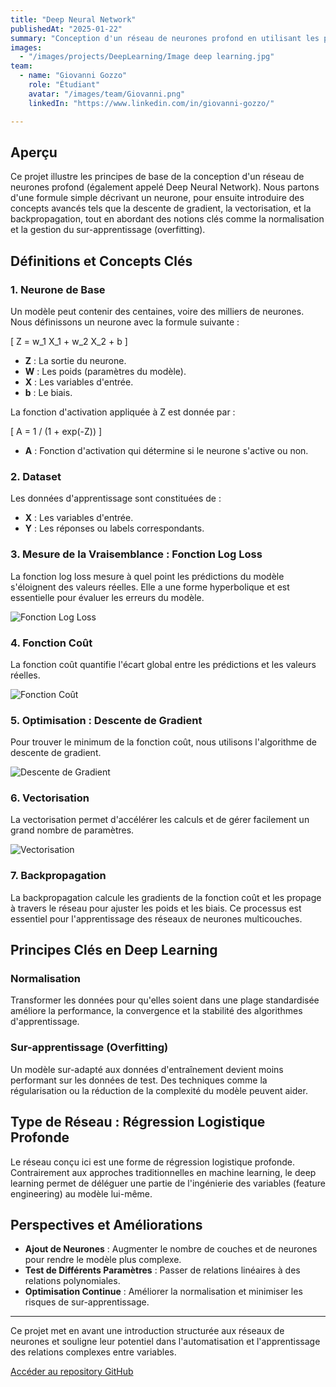 ```yaml
---
title: "Deep Neural Network"
publishedAt: "2025-01-22"
summary: "Conception d'un réseau de neurones profond en utilisant les principes fondamentaux du deep learning, incluant la vectorisation, la backpropagation et la normalisation."
images:
  - "/images/projects/DeepLearning/Image deep learning.jpg"
team:
  - name: "Giovanni Gozzo"
    role: "Étudiant"
    avatar: "/images/team/Giovanni.png"
    linkedIn: "https://www.linkedin.com/in/giovanni-gozzo/"

---
```


## Aperçu

Ce projet illustre les principes de base de la conception d'un réseau de neurones profond (également appelé Deep Neural Network). Nous partons d'une formule simple décrivant un neurone, pour ensuite introduire des concepts avancés tels que la descente de gradient, la vectorisation, et la backpropagation, tout en abordant des notions clés comme la normalisation et la gestion du sur-apprentissage (overfitting).

## Définitions et Concepts Clés

### 1. Neurone de Base

Un modèle peut contenir des centaines, voire des milliers de neurones. Nous définissons un neurone avec la formule suivante :

\[
Z = w_1 X_1 + w_2 X_2 + b
\]

- **Z** : La sortie du neurone.
- **W** : Les poids (paramètres du modèle).
- **X** : Les variables d'entrée.
- **b** : Le biais.

La fonction d'activation appliquée à Z est donnée par :

\[
A = 1 / (1 + exp(-Z))
\]

- **A** : Fonction d'activation qui détermine si le neurone s'active ou non.

### 2. Dataset

Les données d'apprentissage sont constituées de :
- **X** : Les variables d'entrée.
- **Y** : Les réponses ou labels correspondants.

### 3. Mesure de la Vraisemblance : Fonction Log Loss

La fonction log loss mesure à quel point les prédictions du modèle s'éloignent des valeurs réelles. Elle a une forme hyperbolique et est essentielle pour évaluer les erreurs du modèle.

![Fonction Log Loss](/images/projects/DeepLearning/logloss.png)

### 4. Fonction Coût

La fonction coût quantifie l'écart global entre les prédictions et les valeurs réelles.

![Fonction Coût](/images/projects/DeepLearning/costfunction.png)

### 5. Optimisation : Descente de Gradient

Pour trouver le minimum de la fonction coût, nous utilisons l'algorithme de descente de gradient.

![Descente de Gradient](/images/projects/DeepLearning/gradientdescent.png)

### 6. Vectorisation

La vectorisation permet d'accélérer les calculs et de gérer facilement un grand nombre de paramètres.

![Vectorisation](/images/projects/DeepLearning/vectorization.png)

### 7. Backpropagation

La backpropagation calcule les gradients de la fonction coût et les propage à travers le réseau pour ajuster les poids et les biais. Ce processus est essentiel pour l'apprentissage des réseaux de neurones multicouches.

## Principes Clés en Deep Learning

### Normalisation

Transformer les données pour qu'elles soient dans une plage standardisée améliore la performance, la convergence et la stabilité des algorithmes d'apprentissage.

### Sur-apprentissage (Overfitting)

Un modèle sur-adapté aux données d'entraînement devient moins performant sur les données de test. Des techniques comme la régularisation ou la réduction de la complexité du modèle peuvent aider.

## Type de Réseau : Régression Logistique Profonde

Le réseau conçu ici est une forme de régression logistique profonde. Contrairement aux approches traditionnelles en machine learning, le deep learning permet de déléguer une partie de l'ingénierie des variables (feature engineering) au modèle lui-même.

## Perspectives et Améliorations

- **Ajout de Neurones** : Augmenter le nombre de couches et de neurones pour rendre le modèle plus complexe.
- **Test de Différents Paramètres** : Passer de relations linéaires à des relations polynomiales.
- **Optimisation Continue** : Améliorer la normalisation et minimiser les risques de sur-apprentissage.

---

Ce projet met en avant une introduction structurée aux réseaux de neurones et souligne leur potentiel dans l'automatisation et l'apprentissage des relations complexes entre variables.

[Accéder au repository GitHub](https://github.com/Giovanni-Gozzo/DeepLearning)
